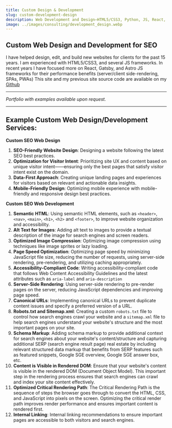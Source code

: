 ```yaml
---
title: Custom Design & Development
slug: custom-development-design
description: Web Development and Design—HTML5/CSS3, Python, JS, React, Gatsby, Astro, and more...
image: ../images/consulting/development_design.webp 
---
```



## Custom Web Design and Development for SEO
I have helped design, edit, and build new websites for clients for the past 15 years.
I am experienced with HTML5/CSS3, and several JS frameworks. In recent years I have focused more on React, Gatsby, and Astro JS frameworks for their performance benefits (server/client side-rendering, SPAs, PWAs)
This site and my previous site source code are available on my [Github](https://github.com/jeredhiggins)

---

*Portfolio with examples available upon request.*

---

## Example Custom Web Design/Development Services:

**Custom SEO Web Design**

1. **SEO-Friendly Website Design**: Designing a website following the latest SEO best practices.
2. **Optimization for Visitor Intent**: Prioritizing site UX and content based on unique visitor intent——ensuring
only the best pages that satisfy visitor intent exist on the domain.
3. **Data-First Approach**: Creating unique landing pages and experiences for visitors based on relevant and actionable data insights.
4. **Mobile-Friendly Design**: Optimizing mobile experience with mobile-friendly and responsive design best practices.


**Custom SEO Web Development**

1. **Semantic HTML**: Using semantic HTML elements, such as `<header>`, `<nav>`, `<main>`, `<h1>`, `<h2>`
and `<footer>`, to improve website organization and accessibility.
2. **Alt Text for Images**: Adding alt text to images to provide a textual description of
the image for search engines and screen readers.
3. **Optimized Image Compression**: Optimizing image compression using techniques like image
sprites or lazy loading.
4. **Page Speed Optimization**: Optimizing page speed by minimizing JavaScript file size,
reducing the number of requests, using server-side rendering, pre-rendering, and utilizing caching appropriately.
5. **Accessibility-Compliant Code**: Writing accessibility-compliant code that follows Web
Content Accessibility Guidelines and the latest attributes such as `aria-label` and `aria-description`
8. **Server-Side Rendering**: Using server-side rendering to pre-render pages on the server,
reducing JavaScript dependencies and improving page speed.
9. **Canonical URLs**: Implementing canonical URLs to prevent duplicate content issues and
specify a preferred version of a URL.
10. **Robots.txt and Sitemap.xml**: Creating a custom `robots.txt` file to control how search
engines crawl your website and a `sitemap.xml` file to help search engines understand your
website's structure and the most important pages on your site.
11. **Schema Markup**: Adding schema markup to provide additional context for search engines
about your website's content/structure and capturing additional SERP (search engine result page) real estate by including
relevant structured data markup that benefits from SERP features such as featured snippets, Google SGE overview, Google SGE answer
box, etc. 
12. **Content is Visible in Rendered DOM**: Ensure that your website's content is visible in the rendered DOM (Document Object Model). 
This important step in the rendering process ensures that search engines can crawl and index your site content effectively.
13. **Optimized Critical Rendering Path**: The Critical Rendering Path is the sequence of steps the browser goes through to convert the HTML, CSS, and JavaScript into pixels on the screen. 
Optimizing the critical render path improves render performance and ensures important content is rendered first.
14. **Internal Linking**: Internal linking recommendations to ensure important pages are accessible to both visitors and
search engines.
